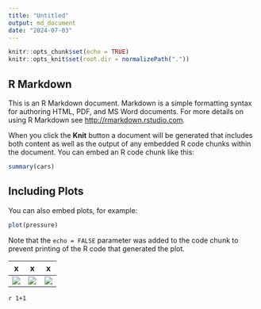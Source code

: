 ```yaml
---
title: "Untitled"
output: md_document
date: "2024-07-03"
---
```


```r
knitr::opts_chunk$set(echo = TRUE)
knitr::opts_knit$set(root.dir = normalizePath("."))
```

## R Markdown

This is an R Markdown document. Markdown is a simple formatting syntax for authoring HTML, PDF, and MS Word documents. For more details on using R Markdown see <http://rmarkdown.rstudio.com>.

When you click the **Knit** button a document will be generated that includes both content as well as the output of any embedded R code chunks within the document. You can embed an R code chunk like this:

```r
summary(cars)
```

## Including Plots

You can also embed plots, for example:

```r
plot(pressure)
```

Note that the `echo = FALSE` parameter was added to the code chunk to prevent printing of the R code that generated the plot.

|x|x|x|
|-|-|-|
|![](../assets/images/george.jpg)|![](../assets/images/george.jpg)|![](../assets/images/george.jpg)|



```r 1+1```

